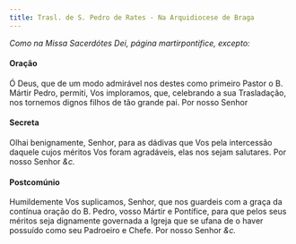 ```yaml
---
title: Trasl. de S. Pedro de Rates - Na Arquidiocese de Braga
---
```


<em>Como na Missa Sacerdótes Dei, página martirpontifice, excepto:</em>

#### Oração

Ó Deus, que de um modo admirável nos destes como primeiro Pastor o B.
Mártir Pedro, permiti, Vos imploramos, que, celebrando a sua Trasladação,
nos tornemos dignos filhos de tão grande pai. Por nosso Senhor

#### Secreta

Olhai benignamente, Senhor, para as dádivas que Vos pela intercessão
daquele cujos méritos Vos foram agradáveis, elas nos sejam salutares. Por
nosso Senhor <em>&c.</em>

#### Postcomúnio

Humildemente Vos suplicamos, Senhor, que nos guardeis com a graça da
contínua oração do B. Pedro, vosso Mártir e Pontífice, para que pelos seus
méritos seja dignamente governada a Igreja que se ufana de o haver
possuído como seu Padroeiro e Chefe. Por nosso Senhor <em>&c.</em>
